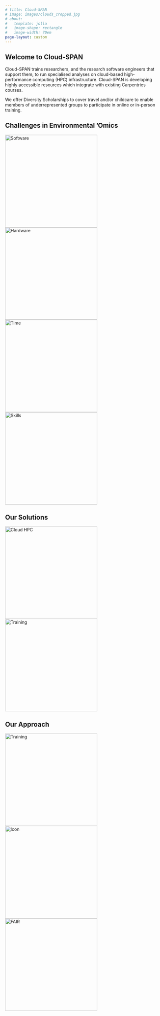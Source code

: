 ```yaml
---
# title: Cloud-SPAN
# image: images/clouds_cropped.jpg
# about:
#   template: jolla
#   image-shape: rectangle
#   image-width: 70em
page-layout: custom
---
```

<section class="hero">
  <h1 class="home_title">Welcome to Cloud-SPAN</h1>
</section>

<div class="blue_bkg">
  <div class="padded_12vw">
  <p>Cloud-SPAN trains researchers, and the research software engineers that support them, to run specialised     analyses on cloud-based high-performance computing (HPC) infrastructure. Cloud-SPAN is developing highly accessible resources which integrate with existing Carpentries courses. </p>

  <p>We offer Diversity Scholarships to cover travel and/or childcare to enable members of underrepresented groups to participate in online or in-person training. </p>
  </div>

</div>

<h2>
Challenges in Environmental 'Omics
</h2>

  <section class="padded_12vw">
   <div class="responsive gallery">
   <a target="_blank" href="https://cloud-span.github.io/cloud-span-quarto-site/blogs.html">
      <img src="images/software_icon.png" alt="Software" width="300" height="auto">
    </a>
  </div>

  <div class="responsive gallery">
   <a target="_blank" href="https://cloud-span.github.io/cloud-span-quarto-site/blogs.html">
      <img src="images/hardware_icon.png" alt="Hardware" width="300" height="auto">
    </a>
  </div>

  <div class="responsive gallery">
   <a target="_blank" href="https://cloud-span.github.io/cloud-span-quarto-site/blogs.html">
      <img src="images/time_icon.png" alt="Time" width="300" height="auto">
    </a>
  </div>

  <div class="responsive gallery">
   <a target="_blank" href="https://cloud-span.github.io/cloud-span-quarto-site/blogs.html">
      <img src="images/skills_icon.png" alt="Skills" width="300" height="auto">
    </a>
  </div>

</class>

</section>
<div class="clearfix"></div>

<h2>
Our Solutions
</h2>

<section class="padded_12vw">
   <div class="responsive gallery">
   <a target="_blank" href="https://cloud-span.github.io/cloud-span-quarto-site/blogs.html">
      <img src="images/cloud_icon.png" alt="Cloud HPC" width="300" height="auto">
    </a>
    </div>

    <div class="responsive gallery">
   <a target="_blank" href="https://cloud-span.github.io/cloud-span-quarto-site/blogs.html">
      <img src="images/training_solution_icon.png" alt="Training" width="300" height="auto">
    </a>
    </div>

</class>
</section>
<div class="clearfix"></div>

<h2>
Our Approach
</h2>

<section class="padded_12vw">
  <div class="responsive gallery">
   <a target="_blank" href="https://cloud-span.github.io/cloud-span-quarto-site/blogs.html">
     <img src="images/training_approach_icon.png" alt="Training" width="300" height="auto">
    </a>
  </div>

  <div class="responsive gallery">
   <a target="_blank" href="https://cloud-span.github.io/cloud-span-quarto-site/blogs.html">
     <img src="images/community_icon.png" alt="Icon" width="300" height="auto">
    </a>
  </div>

  <div class="responsive gallery">
   <a target="_blank" href="https://cloud-span.github.io/cloud-span-quarto-site/blogs.html">
     <img src="images/fair_icon.png" alt="FAIR" width="300" height="auto">
    </a>
  </div>
</class>
</section>

<div class="clearfix"></div>
